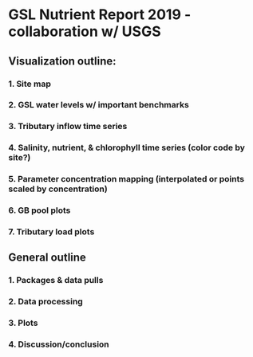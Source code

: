 # GSL Nutrient Report 2019 - collaboration w/ USGS
## Visualization outline:
### 1. Site map
### 2. GSL water levels w/ important benchmarks
### 3. Tributary inflow time series
### 4. Salinity, nutrient, & chlorophyll time series (color code by site?)
### 5. Parameter concentration mapping (interpolated or points scaled by concentration)
### 6. GB pool plots
### 7. Tributary load plots




## General outline
### 1. Packages & data pulls
### 2. Data processing
### 3. Plots
### 4. Discussion/conclusion


